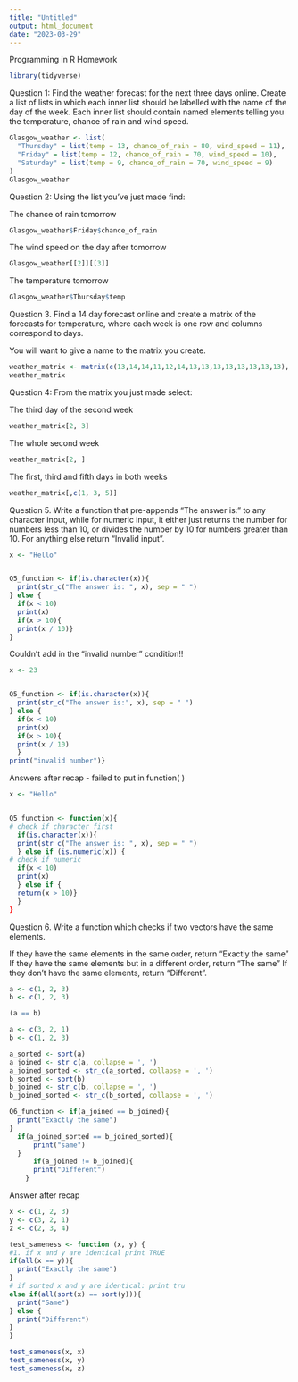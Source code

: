 ```yaml
---
title: "Untitled"
output: html_document
date: "2023-03-29"
---
```


Programming in R Homework

```r
library(tidyverse)
```


Question 1: Find the weather forecast for the next three days online. Create a list of lists in which each inner list should be labelled with the name of the day of the week. Each inner list should contain named elements telling you the temperature, chance of rain and wind speed.


```r
Glasgow_weather <- list(
  "Thursday" = list(temp = 13, chance_of_rain = 80, wind_speed = 11),
  "Friday" = list(temp = 12, chance_of_rain = 70, wind_speed = 10),
  "Saturday" = list(temp = 9, chance_of_rain = 70, wind_speed = 9)
)
Glasgow_weather
```

Question 2: Using the list you’ve just made find:

The chance of rain tomorrow
```r
Glasgow_weather$Friday$chance_of_rain
```
The wind speed on the day after tomorrow
```r
Glasgow_weather[[2]][[3]]
```
The temperature tomorrow
```r
Glasgow_weather$Thursday$temp
```
Question 3.
Find a 14 day forecast online and create a matrix of the forecasts for temperature, where each week is one row and columns correspond to days.

You will want to give a name to the matrix you create.
```r
weather_matrix <- matrix(c(13,14,14,11,12,14,13,13,13,13,13,13,13,13), nrow = 2)
weather_matrix
```
Question 4: From the matrix you just made select:

The third day of the second week
```r
weather_matrix[2, 3]
```
The whole second week
```r
weather_matrix[2, ]
```
The first, third and fifth days in both weeks
```r
weather_matrix[,c(1, 3, 5)]
```
Question 5.
Write a function that pre-appends “The answer is:” to any character input, while for numeric input, it either just returns the number for numbers less than 10, or divides the number by 10 for numbers greater than 10. For anything else return “Invalid input”.


```r
x <- "Hello"


Q5_function <- if(is.character(x)){
  print(str_c("The answer is: ", x), sep = " ")
} else {
  if(x < 10)
  print(x)
  if(x > 10){
  print(x / 10)}
}
```
Couldn't add in the "invalid number" condition!!
```r
x <- 23


Q5_function <- if(is.character(x)){
  print(str_c("The answer is:", x), sep = " ")
} else {
  if(x < 10)
  print(x)
  if(x > 10){
  print(x / 10)
  }
print("invalid number")}
```

Answers after recap - failed to put in function( )

```r
x <- "Hello"


Q5_function <- function(x){
# check if character first
  if(is.character(x)){
  print(str_c("The answer is: ", x), sep = " ")
  } else if (is.numeric(x)) {
# check if numeric
  if(x < 10)
  print(x)
  } else if {
  return(x > 10)}
  }
}
```






Question 6.
Write a function which checks if two vectors have the same elements.

If they have the same elements in the same order, return “Exactly the same”
If they have the same elements but in a different order, return “The same”
If they don’t have the same elements, return “Different”.


```r
a <- c(1, 2, 3)
b <- c(1, 2, 3)

(a == b)
```




```r
a <- c(3, 2, 1)
b <- c(1, 2, 3)

a_sorted <- sort(a)
a_joined <- str_c(a, collapse = ', ')
a_joined_sorted <- str_c(a_sorted, collapse = ', ')
b_sorted <- sort(b)
b_joined <- str_c(b, collapse = ', ')
b_joined_sorted <- str_c(b_sorted, collapse = ', ')

Q6_function <- if(a_joined == b_joined){
  print("Exactly the same")
}
  if(a_joined_sorted == b_joined_sorted){
      print("same")
  }
      if(a_joined != b_joined){
      print("Different")
    }

```
Answer after recap

```r
x <- c(1, 2, 3)
y <- c(3, 2, 1)
z <- c(2, 3, 4)

test_sameness <- function (x, y) {
#1. if x and y are identical print TRUE
if(all(x == y)){
  print("Exactly the same")
}
# if sorted x and y are identical: print tru
else if(all(sort(x) == sort(y))){
  print("Same")
} else {
  print("Different")
}
}

test_sameness(x, x)
test_sameness(x, y)
test_sameness(x, z)
```



